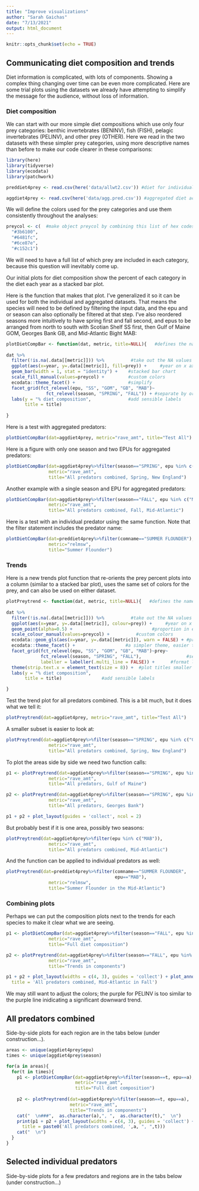 ```yaml
---
title: "Improve visualizations"
author: "Sarah Gaichas"
date: "7/13/2021"
output: html_document
---
```


```r
knitr::opts_chunk$set(echo = TRUE)
```

## Communicating diet composition and trends

Diet information is complicated, with lots of components. Showing a complex thing changing over time can be even more complicated. Here are some trial plots using the datasets we already have attempting to simplify the message for the audience, without loss of information. 

### Diet composition

We can start with our more simple diet compositions which use only four prey categories: benthic invertebrates (BENINV), fish (FISH), pelagic invertebrates (PELINV), and other prey (OTHER). Here we read in the two datasets with these simpler prey categories, using more descriptive names than before to make our code clearer in these comparisons:

```r
library(here)
library(tidyverse)
library(ecodata)
library(patchwork)

preddiet4prey <- read.csv(here('data/allwt2.csv')) #diet for individual predators

aggdiet4prey <- read.csv(here('data/agg.pred.csv')) #aggregated diet across all predators

```

We will define the colors used for the prey categories and use them consistently throughout the analyses:

```r

preycol <- c(  #make object preycol by combining this list of hex codes
  "#3b6100",
  "#6481fc",
  "#6ce87e",
  "#c152c1")

```

We will need to have a full list of which prey are included in each category, because this question will inevitably come up.

Our initial plots for diet composition show the percent of each category in the diet each year as a stacked bar plot. 

Here is the function that makes that plot. I've generalized it so it can be used for both the individual and aggregated datasets. That means the species will need to be defined by filtering the input data, and the epu and or season can also optionally be filtered at that step. I've also reordered seasons more intuitively to have spring first and fall second, and epus to be arranged from north to south with Scotian Shelf SS first, then Gulf of Maine GOM, Georges Bank GB, and Mid-Atlantic Bight MAB:

```r

plotDietCompBar <- function(dat, metric, title=NULL){   #defines the name of the function and the requied inputs
  
dat %>% 
  filter(!is.na(.data[[metric]])) %>%          #take out the NA values (literally "not is NA")
  ggplot(aes(x=year, y=.data[[metric]], fill=prey)) +     #year on x axis, %diet comp on y
  geom_bar(width = 1, stat = "identity") +    #stacked bar chart
  scale_fill_manual(values=preycol) +         #custom colors
  ecodata::theme_facet() +                    #simplify
  facet_grid(fct_relevel(epu, "SS", "GOM", "GB", "MAB")~
               fct_relevel(season, "SPRING", "FALL")) + #separate by ordered epu and season
  labs(y = "% diet composition",              #add sensible labels
       title = title) 
    
}   

```

Here is a test with aggregated predators:

```r
plotDietCompBar(dat=aggdiet4prey, metric="rave_amt", title="Test All")
```

Here is a figure with only one season and two EPUs for aggregated predators:

```r
plotDietCompBar(dat=aggdiet4prey%>%filter(season=="SPRING", epu %in% c("GOM", "GB")), 
                metric="rave_amt", 
                title="All predators combined, Spring, New England")
```

Another example with a single season and EPU for aggregated predators:

```r
plotDietCompBar(dat=aggdiet4prey%>%filter(season=="FALL", epu %in% c("MAB")), 
                metric="rave_amt", 
                title="All predators combined, Fall, Mid-Atlantic")
```

Here is a test with an individual predator using the same function. Note that the filter statement includes the predator name:

```r
plotDietCompBar(dat=preddiet4prey%>%filter(comname=="SUMMER FLOUNDER"), 
                metric="relmsw", 
                title="Summer Flounder")
```

### Trends

Here is a new trends plot function that re-orients the prey percent plots into a column (similar to a stacked bar plot), uses the same set of colors for the prey, and can also be used on either dataset.

```r
plotPreytrend <- function(dat, metric, title=NULL){   #defines the name of the function and the requied inputs
  
dat %>% 
  filter(!is.na(.data[[metric]])) %>%          #take out the NA values (literally "not is NA")
  ggplot(aes(x=year, y=.data[[metric]], colour=prey)) +     #year on x axis, %diet comp on y
  geom_point(alpha=0.5) +                              #proportion in each year is a point
  scale_colour_manual(values=preycol) +          #custom colors
  ecodata::geom_gls(aes(x=year, y=.data[[metric]]), warn = FALSE) + #prints lines if significant trend
  ecodata::theme_facet() +                   #a simpler theme, easier to read
  facet_grid(fct_relevel(epu, "SS", "GOM", "GB", "MAB")~prey~
             fct_relevel(season, "SPRING", "FALL"),                 #separate by epu, season, and prey
             labeller = labeller(.multi_line = FALSE)) +      #format labels              
  theme(strip.text.x = element_text(size = 8)) +  #plot titles smaller
  labs(y = "% diet composition",
       title = title)               #add sensible labels

}   
```

Test the trend plot for all predators combined. This is a bit much, but it does what we tell it:

```r
plotPreytrend(dat=aggdiet4prey, metric="rave_amt", title="Test All")
```

A smaller subset is easier to look at:

```r
plotPreytrend(dat=aggdiet4prey%>%filter(season=="SPRING", epu %in% c("GOM", "GB")), 
                metric="rave_amt", 
                title="All predators combined, Spring, New England")
```

To plot the areas side by side we need two function calls:

```r

p1 <- plotPreytrend(dat=aggdiet4prey%>%filter(season=="SPRING", epu %in% c("GOM")), 
                metric="rave_amt", 
                title="All predators, Gulf of Maine")

p2 <- plotPreytrend(dat=aggdiet4prey%>%filter(season=="SPRING", epu %in% c("GB")), 
                metric="rave_amt", 
                title="All predators, Georges Bank")

p1 + p2 + plot_layout(guides = 'collect', ncol = 2)
```

But probably best if it is one area, possibly two seasons:

```r
plotPreytrend(dat=aggdiet4prey%>%filter(epu %in% c("MAB")), 
                metric="rave_amt", 
                title="All predators combined, Mid-Atlantic")
```

And the function can be applied to individual predators as well:

```r
plotPreytrend(dat=preddiet4prey%>%filter(comname=="SUMMER FLOUNDER",
                                         epu=="MAB"), 
                metric="relmsw", 
                title="Summer Flounder in the Mid-Atlantic")
```


### Combining plots

Perhaps we can put the composition plots next to the trends for each species to make it clear what we are seeing.

```r
p1 <- plotDietCompBar(dat=aggdiet4prey%>%filter(season=="FALL", epu %in% c("MAB")), 
                metric="rave_amt", 
                title="Full diet composition")

p2 <- plotPreytrend(dat=aggdiet4prey%>%filter(season=="FALL", epu %in% c("MAB")), 
                metric="rave_amt", 
                title="Trends in components")

p1 + p2 + plot_layout(widths = c(4, 3), guides = 'collect') + plot_annotation(
  title = 'All predators combined, Mid-Atlantic in Fall')
```

We may still want to adjust the colors; the purple for PELINV is too similar to the purple line inidicating a significant downward trend.

## All predators combined {.tabset}

Side-by-side plots for each region are in the tabs below (under construction...).

```r

areas <- unique(aggdiet4prey$epu)
times <- unique(aggdiet4prey$season)

for(a in areas){
  for(t in times){
    p1 <- plotDietCompBar(dat=aggdiet4prey%>%filter(season==t, epu==a), 
                          metric="rave_amt", 
                          title="Full diet composition")
    
    p2 <- plotPreytrend(dat=aggdiet4prey%>%filter(season==t, epu==a), 
                        metric="rave_amt", 
                        title="Trends in components")
    cat("  \n###",  as.character(a),", ",  as.character(t),"  \n")
    print(p1 + p2 + plot_layout(widths = c(4, 3), guides = 'collect') + plot_annotation(
      title = paste0('All predators combined, ',a, ", ",t)))
    cat("  \n")   
  }
}

```


## {-}

## Selected individual predators {.tabset}

Side-by-side plots for a few predators and regions are in the tabs below (under construction...)

## {-}